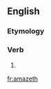 ==English==

===Etymology===
{{suffix|amaze|eth|lang=en}}

===Verb===
{{head|en|verb form}}

# {{en-archaic third-person singular of|amaze}}

[[fr:amazeth]]